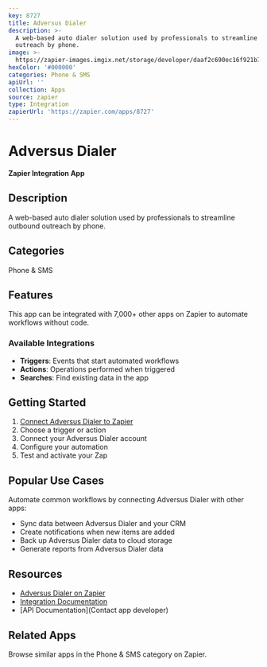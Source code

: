 ```yaml
---
key: 8727
title: Adversus Dialer
description: >-
  A web-based auto dialer solution used by professionals to streamline outbound
  outreach by phone.
image: >-
  https://zapier-images.imgix.net/storage/developer/daaf2c690ec16f921b7dc03d85b88914.png?auto=format%2Ccompress&ixlib=python-3.0.0&q=50
hexColor: '#000000'
categories: Phone & SMS
apiUrl: ''
collection: Apps
source: zapier
type: Integration
zapierUrl: 'https://zapier.com/apps/8727'
---
```

# Adversus Dialer

**Zapier Integration App**

## Description

A web-based auto dialer solution used by professionals to streamline outbound outreach by phone.

## Categories

Phone & SMS

## Features

This app can be integrated with 7,000+ other apps on Zapier to automate workflows without code.

### Available Integrations

- **Triggers**: Events that start automated workflows
- **Actions**: Operations performed when triggered
- **Searches**: Find existing data in the app

## Getting Started

1. [Connect Adversus Dialer to Zapier](https://zapier.com/apps/8727)
2. Choose a trigger or action
3. Connect your Adversus Dialer account
4. Configure your automation
5. Test and activate your Zap

## Popular Use Cases

Automate common workflows by connecting Adversus Dialer with other apps:

- Sync data between Adversus Dialer and your CRM
- Create notifications when new items are added
- Back up Adversus Dialer data to cloud storage
- Generate reports from Adversus Dialer data

## Resources

- [Adversus Dialer on Zapier](https://zapier.com/apps/8727)
- [Integration Documentation](https://zapier.com/apps/8727/integrations)
- [API Documentation](Contact app developer)

## Related Apps

Browse similar apps in the Phone & SMS category on Zapier.
